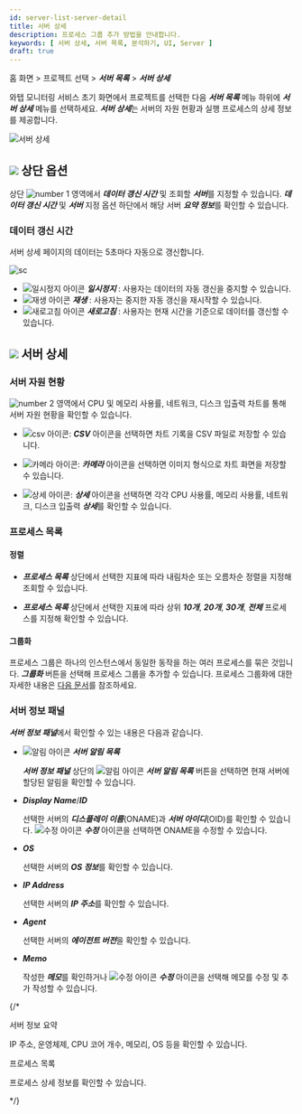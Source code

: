 ```yaml
---
id: server-list-server-detail
title: 서버 상세
description: 프로세스 그룹 추가 방법을 안내합니다. 
keywords: [ 서버 상세, 서버 목록, 분석하기, UI, Server ]
draft: true
---
```


홈 화면 > 프로젝트 선택 > ***서버 목록*** > ***서버 상세***

와탭 모니터링 서비스 초기 화면에서 프로젝트를 선택한 다음 ***서버 목록*** 메뉴 하위에 ***서버 상세*** 메뉴를 선택하세요. ***서버 상세***는 서버의 자원 현황과 실행 프로세스의 상세 정보를 제공합니다.

![서버 상세](/img/server-detail.png)

## ![](/img/number-01.png) 상단 옵션

상단 ![number 1](/img/number-01.png) 영역에서 ***데이터 갱신 시간*** 및 조회할 ***서버***를 지정할 수 있습니다. ***데이터 갱신 시간*** 및 ***서버*** 지정 옵션 하단에서 해당 서버 ***요약 정보***를 확인할 수 있습니다.

### 데이터 갱신 시간

서버 상세 페이지의 데이터는 5초마다 자동으로 갱신합니다. 

<div style={{textAlign: 'center'}}>

![sc](/img/server-detail-data.png)
</div>

* ![일시정지 아이콘](/img/ic-s-pause.svg) ***일시정지*** : 사용자는 데이터의 자동 갱신을 중지할 수 있습니다. 
* ![재생 아이콘](/img/ic-play-grn.svg) ***재생*** : 사용자는 중지한 자동 갱신을 재시작할 수 있습니다.
* ![새로고침 아이콘](/img/ic-refresh2.svg) ***새로고침*** : 사용자는 현재 시간을 기준으로 데이터를 갱신할 수 있습니다.

## ![](/img/number-02.png) 서버 상세

### 서버 자원 현황

![number 2](/img/number-02.png) 영역에서 CPU 및 메모리 사용률, 네트워크, 디스크 입출력 차트를 통해 서버 자원 현황을 확인할 수 있습니다.  

* ![csv 아이콘](/img/ic-csv-download.svg): ***CSV*** 아이콘을 선택하면 차트 기록을 CSV 파일로 저장할 수 있습니다.

* ![카메라 아이콘](/img/ic-camera.svg): ***카메라*** 아이콘을 선택하면 이미지 형식으로 차트 화면을 저장할 수 있습니다.

* ![상세 아이콘](/img/ic-zoom-in.svg): ***상세*** 아이콘을 선택하면 각각 CPU 사용률, 메모리 사용률, 네트워크, 디스크 입출력 ***상세***를 확인할 수 있습니다.

### 프로세스 목록

#### 정렬

* ***프로세스 목록*** 상단에서 선택한 지표에 따라 내림차순 또는 오름차순 정렬을 지정해 조회할 수 있습니다. 

* ***프로세스 목록*** 상단에서 선택한 지표에 따라 상위 ***10개***, ***20개***, ***30개***, ***전체*** 프로세스를 지정해 확인할 수 있습니다. 

#### 그룹화

프로세스 그룹은 하나의 인스턴스에서 동일한 동작을 하는 여러 프로세스를 묶은 것입니다. ***그룹화*** 버튼을 선택해 프로세스 그룹을 추가할 수 있습니다. 프로세스 그룹화에 대한 자세한 내용은 [다음 문서](server-detail-process-group)를 참조하세요.

### 서버 정보 패널

***서버 정보 패널***에서 확인할 수 있는 내용은 다음과 같습니다. 

* ![알림 아이콘](/img/ic-alert.svg) ***서버 알림 목록***

  ***서버 정보 패널*** 상단의 ![알림 아이콘](/img/ic-alert.svg) ***서버 알림 목록*** 버튼을 선택하면 현재 서버에 할당된 알림을 확인할 수 있습니다.

* ***Display Name***/***ID***

  선택한 서버의 ***디스플레이 이름***(ONAME)과 ***서버 아이디***(OID)를 확인할 수 있습니다. ![수정 아이콘](/img/ic-edit.svg) ***수정*** 아이콘을 선택하면 ONAME을 수정할 수 있습니다.

* ***OS***

  선택한 서버의 ***OS 정보***를 확인할 수 있습니다.

* ***IP Address***

  선택한 서버의 ***IP 주소***를 확인할 수 있습니다.

* ***Agent***

  선택한 서버의 ***에이전트 버전***을 확인할 수 있습니다.

* ***Memo***

  작성한 ***메모***를 확인하거나 ![수정 아이콘](/img/ic-edit.svg) ***수정*** 아이콘을 선택해 메모를 수정 및 추가 작성할 수 있습니다.


{/* 

서버 정보 요약

IP 주소, 운영체제, CPU 코어 개수, 메모리, OS 등을 확인할 수 있습니다.


프로세스 목록

프로세스 상세 정보를 확인할 수 있습니다.

*/}